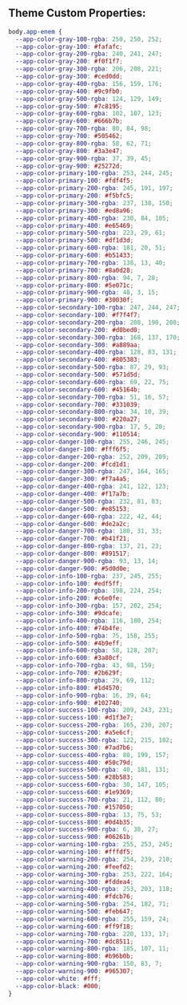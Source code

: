 
<Meta title="Theming/📜 Defs/Pro Enem" />

## Theme Custom Properties:

```css
body.app-enem {
  --app-color-gray-100-rgba: 250, 250, 252;
  --app-color-gray-100: #fafafc;
  --app-color-gray-200-rgba: 240, 241, 247;
  --app-color-gray-200: #f0f1f7;
  --app-color-gray-300-rgba: 206, 208, 221;
  --app-color-gray-300: #ced0dd;
  --app-color-gray-400-rgba: 156, 159, 176;
  --app-color-gray-400: #9c9fb0;
  --app-color-gray-500-rgba: 124, 129, 149;
  --app-color-gray-500: #7c8195;
  --app-color-gray-600-rgba: 102, 107, 123;
  --app-color-gray-600: #666b7b;
  --app-color-gray-700-rgba: 80, 84, 98;
  --app-color-gray-700: #505462;
  --app-color-gray-800-rgba: 58, 62, 71;
  --app-color-gray-800: #3a3e47;
  --app-color-gray-900-rgba: 37, 39, 45;
  --app-color-gray-900: #25272d;
  --app-color-primary-100-rgba: 253, 244, 245;
  --app-color-primary-100: #fdf4f5;
  --app-color-primary-200-rgba: 245, 191, 197;
  --app-color-primary-200: #f5bfc5;
  --app-color-primary-300-rgba: 237, 138, 150;
  --app-color-primary-300: #ed8a96;
  --app-color-primary-400-rgba: 230, 84, 105;
  --app-color-primary-400: #e65469;
  --app-color-primary-500-rgba: 223, 29, 61;
  --app-color-primary-500: #df1d3d;
  --app-color-primary-600-rgba: 181, 20, 51;
  --app-color-primary-600: #b51433;
  --app-color-primary-700-rgba: 138, 13, 40;
  --app-color-primary-700: #8a0d28;
  --app-color-primary-800-rgba: 94, 7, 28;
  --app-color-primary-800: #5e071c;
  --app-color-primary-900-rgba: 48, 3, 15;
  --app-color-primary-900: #30030f;
  --app-color-secondary-100-rgba: 247, 244, 247;
  --app-color-secondary-100: #f7f4f7;
  --app-color-secondary-200-rgba: 208, 190, 208;
  --app-color-secondary-200: #d0bed0;
  --app-color-secondary-300-rgba: 168, 137, 170;
  --app-color-secondary-300: #a889aa;
  --app-color-secondary-400-rgba: 128, 83, 131;
  --app-color-secondary-400: #805383;
  --app-color-secondary-500-rgba: 87, 29, 93;
  --app-color-secondary-500: #571d5d;
  --app-color-secondary-600-rgba: 69, 22, 75;
  --app-color-secondary-600: #45164b;
  --app-color-secondary-700-rgba: 51, 16, 57;
  --app-color-secondary-700: #331039;
  --app-color-secondary-800-rgba: 34, 10, 39;
  --app-color-secondary-800: #220a27;
  --app-color-secondary-900-rgba: 17, 5, 20;
  --app-color-secondary-900: #110514;
  --app-color-danger-100-rgba: 255, 246, 245;
  --app-color-danger-100: #fff6f5;
  --app-color-danger-200-rgba: 252, 209, 209;
  --app-color-danger-200: #fcd1d1;
  --app-color-danger-300-rgba: 247, 164, 165;
  --app-color-danger-300: #f7a4a5;
  --app-color-danger-400-rgba: 241, 122, 123;
  --app-color-danger-400: #f17a7b;
  --app-color-danger-500-rgba: 232, 81, 83;
  --app-color-danger-500: #e85153;
  --app-color-danger-600-rgba: 222, 42, 44;
  --app-color-danger-600: #de2a2c;
  --app-color-danger-700-rgba: 180, 31, 33;
  --app-color-danger-700: #b41f21;
  --app-color-danger-800-rgba: 137, 21, 23;
  --app-color-danger-800: #891517;
  --app-color-danger-900-rgba: 93, 13, 14;
  --app-color-danger-900: #5d0d0e;
  --app-color-info-100-rgba: 237, 245, 255;
  --app-color-info-100: #edf5ff;
  --app-color-info-200-rgba: 198, 224, 254;
  --app-color-info-200: #c6e0fe;
  --app-color-info-300-rgba: 157, 202, 254;
  --app-color-info-300: #9dcafe;
  --app-color-info-400-rgba: 116, 180, 254;
  --app-color-info-400: #74b4fe;
  --app-color-info-500-rgba: 75, 158, 255;
  --app-color-info-500: #4b9eff;
  --app-color-info-600-rgba: 58, 128, 207;
  --app-color-info-600: #3a80cf;
  --app-color-info-700-rgba: 43, 98, 159;
  --app-color-info-700: #2b629f;
  --app-color-info-800-rgba: 29, 69, 112;
  --app-color-info-800: #1d4570;
  --app-color-info-900-rgba: 16, 39, 64;
  --app-color-info-900: #102740;
  --app-color-success-100-rgba: 209, 243, 231;
  --app-color-success-100: #d1f3e7;
  --app-color-success-200-rgba: 165, 230, 207;
  --app-color-success-200: #a5e6cf;
  --app-color-success-300-rgba: 122, 215, 182;
  --app-color-success-300: #7ad7b6;
  --app-color-success-400-rgba: 80, 199, 157;
  --app-color-success-400: #50c79d;
  --app-color-success-500-rgba: 40, 181, 131;
  --app-color-success-500: #28b583;
  --app-color-success-600-rgba: 30, 147, 105;
  --app-color-success-600: #1e9369;
  --app-color-success-700-rgba: 21, 112, 80;
  --app-color-success-700: #157050;
  --app-color-success-800-rgba: 13, 75, 53;
  --app-color-success-800: #0d4b35;
  --app-color-success-900-rgba: 6, 38, 27;
  --app-color-success-900: #06261b;
  --app-color-warning-100-rgba: 255, 253, 245;
  --app-color-warning-100: #fffdf5;
  --app-color-warning-200-rgba: 254, 239, 210;
  --app-color-warning-200: #feefd2;
  --app-color-warning-300-rgba: 253, 222, 164;
  --app-color-warning-300: #fddea4;
  --app-color-warning-400-rgba: 253, 203, 118;
  --app-color-warning-400: #fdcb76;
  --app-color-warning-500-rgba: 254, 182, 71;
  --app-color-warning-500: #feb647;
  --app-color-warning-600-rgba: 255, 159, 24;
  --app-color-warning-600: #ff9f18;
  --app-color-warning-700-rgba: 220, 133, 17;
  --app-color-warning-700: #dc8511;
  --app-color-warning-800-rgba: 185, 107, 11;
  --app-color-warning-800: #b96b0b;
  --app-color-warning-900-rgba: 150, 83, 7;
  --app-color-warning-900: #965307;
  --app-color-white: #fff;
  --app-color-black: #000;
}
```
